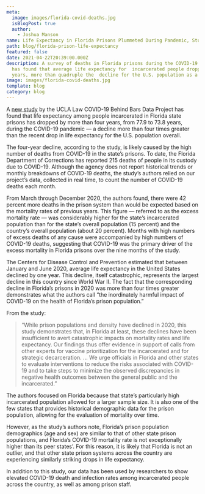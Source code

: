 ```yaml
---
meta:
  image: images/florida-covid-deaths.jpg
  isBlogPost: true
  author:
    - Joshua Manson
name: Life Expectancy in Florida Prisons Plummeted During Pandemic, Study Finds
path: blog/florida-prison-life-expectancy
featured: false
date: 2021-04-22T20:39:00.000Z
description: A survey of deaths in Florida prisons during the COVID-19 pandemic
  has found that average life expectancy for  incarcerated people dropped four
  years, more than quadruple the  decline for the U.S. population as a whole
image: images/florida-covid-deaths.jpg
template: blog
category: blog
---
```


A [new study](https://www.medrxiv.org/content/10.1101/2021.04.14.21255512v1) by the UCLA Law COVID-19 Behind Bars Data Project has found that life expectancy among people incarcerated in Florida state prisons has dropped by more than four years, from 77.9 to 73.8 years, during the COVID-19 pandemic — a decline more than four times greater than the recent drop in life expectancy for the U.S. population overall.

The four-year decline, according to the study, is likely caused by the high number of deaths from COVID-19 in the state’s prisons. To date, the Florida Department of Corrections has reported 215 deaths of people in its custody due to COVID-19. Although the agency does not report historical trends or monthly breakdowns of COVID-19 deaths, the study’s authors relied on our project’s data, collected in real time, to count the number of COVID-19 deaths each month.

From March through December 2020, the authors found, there were 42 percent more deaths in the prison system than would be expected based on the mortality rates of previous years. This figure — referred to as the excess mortality rate — was considerably higher for the state’s incarcerated population than for the state’s overall population (15 percent) and the country’s overall population (about 20 percent). Months with high numbers of excess deaths of any cause were accompanied by high numbers of COVID-19 deaths, suggesting that COVID-19 was the primary driver of the excess mortality in Florida prisons over the nine months of the study.

The Centers for Disease Control and Prevention estimated that between January and June 2020, average life expectancy in the United States declined by one year. This decline, itself catastrophic, represents the largest decline in this country since World War II. The fact that the corresponding decline in Florida’s prisons in 2020 was more than four times greater demonstrates what the authors call “the inordinately harmful impact of COVID-19 on the health of Florida’s prison population.”

From the study:

> “While prison populations and density have declined in 2020, this study demonstrates that, in Florida at least, these declines have been insufficient to avert catastrophic impacts on mortality rates and life expectancy. Our findings thus offer evidence in support of calls from other experts for vaccine prioritization for the incarcerated and for strategic decarceration. … We urge officials in Florida and other states to evaluate interventions to reduce the risks associated with COVID-19 and to take steps to minimize the observed discrepancies in negative health outcomes between the general public and the incarcerated.”

The authors focused on Florida because that state’s particularly high incarcerated population allowed for a larger sample size. It is also one of the few states that provides historical demographic data for the prison population, allowing for the evaluation of mortality over time.

However, as the study’s authors note, Florida’s prison population demographics (age and sex) are similar to that of other state prison populations, and Florida’s COVID-19 mortality rate is not exceptionally higher than its peer states’. For this reason, it is likely that Florida is not an outlier, and that other state prison systems across the country are experiencing similarly striking drops in life expectancy.

In addition to this study, our data has been used by researchers to show elevated COVID-19 death and infection rates among incarcerated people across the country, as well as among prison staff.
